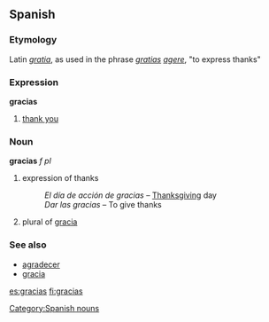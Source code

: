 ==Spanish==
===Etymology===
Latin ''[[gratia]]'', as used in the phrase ''[[gratia]]s [[agere]]'', "to express thanks"

===Expression===
'''gracias'''
# [[thank you]]
===Noun===
'''gracias''' ''f'' ''pl''
# expression of thanks
#: ''El día de acción de gracias'' &ndash; [[Thanksgiving]] day
#: ''Dar las gracias'' &ndash; To give thanks
# plural of [[gracia]]

===See also===
*[[agradecer]]
*[[gracia]]

[[Category:Spanish nouns]]
[[es:gracias]]
[[fi:gracias]]